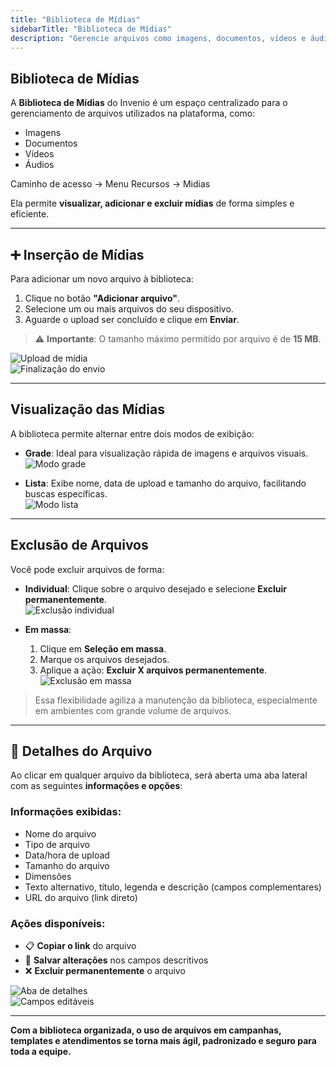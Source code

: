 ```yaml
---
title: "Biblioteca de Mídias"
sidebarTitle: "Biblioteca de Mídias"
description: "Gerencie arquivos como imagens, documentos, vídeos e áudios de forma centralizada e eficiente com a Biblioteca de Mídias do Invenio."
---
```


##  Biblioteca de Mídias

A **Biblioteca de Mídias** do Invenio é um espaço centralizado para o gerenciamento de arquivos utilizados na plataforma, como:

- Imagens
- Documentos
- Vídeos
- Áudios

Caminho de acesso -> Menu Recursos -> Midias

Ela permite **visualizar, adicionar e excluir mídias** de forma simples e eficiente.

---

## ➕ Inserção de Mídias

Para adicionar um novo arquivo à biblioteca:

1. Clique no botão **"Adicionar arquivo"**.
2. Selecione um ou mais arquivos do seu dispositivo.
3. Aguarde o upload ser concluído e clique em **Enviar**.

> ⚠️ **Importante**: O tamanho máximo permitido por arquivo é de **15 MB**.

![Upload de mídia](https://robbublob.blob.core.windows.net/docs/addarquivo.png)  
![Finalização do envio](https://robbublob.blob.core.windows.net/docs/enviararquivo.png)

---

##  Visualização das Mídias

A biblioteca permite alternar entre dois modos de exibição:

- **Grade**: Ideal para visualização rápida de imagens e arquivos visuais.  
  ![Modo grade](https://robbublob.blob.core.windows.net/docs/grade.png)

- **Lista**: Exibe nome, data de upload e tamanho do arquivo, facilitando buscas específicas.  
  ![Modo lista](https://robbublob.blob.core.windows.net/docs/lista.png)

---

##  Exclusão de Arquivos

Você pode excluir arquivos de forma:

- **Individual**: Clique sobre o arquivo desejado e selecione **Excluir permanentemente**.  
  ![Exclusão individual](https://robbublob.blob.core.windows.net/docs/imgexcluir.png)

- **Em massa**:
  1. Clique em **Seleção em massa**.
  2. Marque os arquivos desejados.
  3. Aplique a ação: **Excluir X arquivos permanentemente**.  
  ![Exclusão em massa](https://robbublob.blob.core.windows.net/docs/selecmassa.png)

> Essa flexibilidade agiliza a manutenção da biblioteca, especialmente em ambientes com grande volume de arquivos.

---

## 📝 Detalhes do Arquivo

Ao clicar em qualquer arquivo da biblioteca, será aberta uma aba lateral com as seguintes **informações e opções**:

### Informações exibidas:
-  Nome do arquivo  
-  Tipo de arquivo  
-  Data/hora de upload  
-  Tamanho do arquivo  
-  Dimensões  
-  Texto alternativo, título, legenda e descrição (campos complementares)  
-  URL do arquivo (link direto)

### Ações disponíveis:
- 📋 **Copiar o link** do arquivo
- 💾 **Salvar alterações** nos campos descritivos
- ❌ **Excluir permanentemente** o arquivo

![Aba de detalhes](https://robbublob.blob.core.windows.net/docs/detarq.png)  
![Campos editáveis](https://robbublob.blob.core.windows.net/docs/camposedit.png)

---

 **Com a biblioteca organizada, o uso de arquivos em campanhas, templates e atendimentos se torna mais ágil, padronizado e seguro para toda a equipe.**


